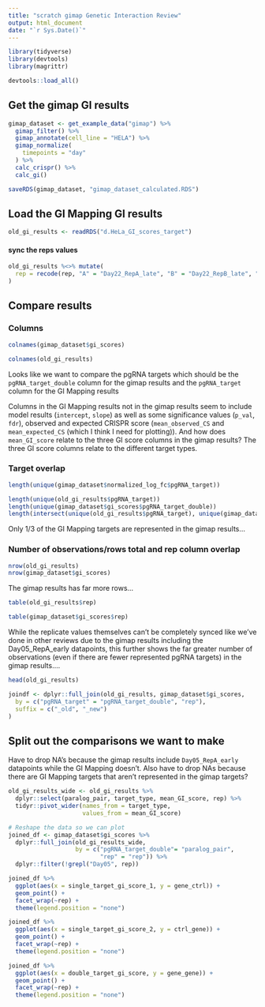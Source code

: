 ```yaml
---
title: "scratch gimap Genetic Interaction Review"
output: html_document
date: "`r Sys.Date()`"
---
```


```r
library(tidyverse)
library(devtools)
library(magrittr)

devtools::load_all()
```

## Get the gimap GI results

```r
gimap_dataset <- get_example_data("gimap") %>%
  gimap_filter() %>%
  gimap_annotate(cell_line = "HELA") %>%
  gimap_normalize(
    timepoints = "day"
  ) %>%
  calc_crispr() %>%
  calc_gi()
```

```r
saveRDS(gimap_dataset, "gimap_dataset_calculated.RDS")
```

## Load the GI Mapping GI results

```r
old_gi_results <- readRDS("d.HeLa_GI_scores_target")
```

#### sync the reps values

```r
old_gi_results %<>% mutate(
  rep = recode(rep, "A" = "Day22_RepA_late", "B" = "Day22_RepB_late", "C" = "Day22_RepC_late")
)
```

## Compare results

### Columns

```r
colnames(gimap_dataset$gi_scores)
```

```r
colnames(old_gi_results)
```

Looks like we want to compare the pgRNA targets which should be the `pgRNA_target_double` column for the gimap results and the `pgRNA_target` column for the GI Mapping results

Columns in the GI Mapping results not in the gimap results seem to include model results (`intercept`, `slope`) as well as some significance values (`p_val`, `fdr`), observed and expected CRISPR score (`mean_observed_CS` and `mean_expected_CS` (which I think I need for plotting)). And how does `mean_GI_score` relate to the three GI score columns in the gimap results? The three GI score columns relate to the different target types.  

### Target overlap

```r
length(unique(gimap_dataset$normalized_log_fc$pgRNA_target))

length(unique(old_gi_results$pgRNA_target))
length(unique(gimap_dataset$gi_scores$pgRNA_target_double))
length(intersect(unique(old_gi_results$pgRNA_target), unique(gimap_dataset$gi_scores$pgRNA_target_double)))
```

Only 1/3 of the GI Mapping targets are represented in the gimap results...

### Number of observations/rows total and rep column overlap

```r
nrow(old_gi_results)
nrow(gimap_dataset$gi_scores)
```

The gimap results has far more rows...

```r
table(old_gi_results$rep)

table(gimap_dataset$gi_scores$rep)
```

While the replicate values themselves can't be completely synced like we've done in other reviews due to the gimap results including the Day05_RepA_early datapoints, this further shows the far greater number of observations (even if there are fewer represented pgRNA targets) in the gimap results....

```r
head(old_gi_results)
```

```r
joindf <- dplyr::full_join(old_gi_results, gimap_dataset$gi_scores,
  by = c("pgRNA_target" = "pgRNA_target_double", "rep"),
  suffix = c("_old", "_new")
)
```

## Split out the comparisons we want to make

Have to drop NA's because the gimap results include `Day05_RepA_early` datapoints while the GI Mapping doesn't. Also have to drop NAs because there are GI Mapping targets that aren't represented in the gimap targets?

```r
old_gi_results_wide <- old_gi_results %>% 
  dplyr::select(paralog_pair, target_type, mean_GI_score, rep) %>% 
  tidyr::pivot_wider(names_from = target_type, 
                     values_from = mean_GI_score)

# Reshape the data so we can plot
joined_df <- gimap_dataset$gi_scores %>% 
  dplyr::full_join(old_gi_results_wide, 
                   by = c("pgRNA_target_double"= "paralog_pair", 
                          "rep" = "rep")) %>% 
  dplyr::filter(!grepl("Day05", rep))
```

```r
joined_df %>% 
  ggplot(aes(x = single_target_gi_score_1, y = gene_ctrl)) +
  geom_point() +
  facet_wrap(~rep) +
  theme(legend.position = "none")
```

```r
joined_df %>% 
  ggplot(aes(x = single_target_gi_score_2, y = ctrl_gene)) +
  geom_point() +
  facet_wrap(~rep) +
  theme(legend.position = "none")
```

```r
joined_df %>% 
  ggplot(aes(x = double_target_gi_score, y = gene_gene)) +
  geom_point() +
  facet_wrap(~rep) +
  theme(legend.position = "none")
```
